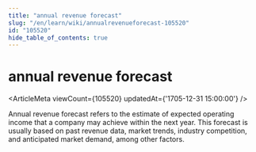 ```yaml
---
title: "annual revenue forecast"
slug: "/en/learn/wiki/annualrevenueforecast-105520"
id: "105520"
hide_table_of_contents: true
---
```



# annual revenue forecast

<ArticleMeta viewCount={105520} updatedAt={'1705-12-31 15:00:00'} />

Annual revenue forecast refers to the estimate of expected operating income that a company may achieve within the next year. This forecast is usually based on past revenue data, market trends, industry competition, and anticipated market demand, among other factors.
